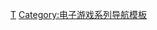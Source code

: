 {{Navbox
| name = 愤怒的小鸟系列
| title = [[愤怒的小鸟系列]]
| image = [[File:Angry Birds logo 2015.svg|150px]]
| state = {{{state|autocollapse}}}
| listclass = hlist
| above = [[Rovio娱乐]]

| group1 = 遊戲
| list1 =
* [[愤怒的小鸟 (游戏)|憤怒鳥]]
* [[憤怒的小鳥季節版|季節版]]
* [[憤怒的小鳥里約版|里約版]]
* [[憤怒的小鳥太空版|太空版]]
* [[搗蛋豬]]
* [[憤怒的小鳥星球大戰版|星球大戰版]]
* [[憤怒的小鳥Friends|朋友版]]
* [[憤怒的小鳥星球大戰版2|星球大戰版2]]
* [[憤怒的小鳥Go!|Go!]]
* [[愤怒的小鸟英雄传|英雄传]]
* [[愤怒的小鸟思黛拉|思黛拉]]*
* [[愤怒的小鸟泡泡大戰|泡泡大戰]]
* [[愤怒的小鸟变形金刚版|变形金刚版]]
* [[愤怒的小鸟大作战|大作战]]
* [[愤怒的小鸟2|憤怒鳥2]]
* [[憤怒鳥Action|Action]]
* [[憤怒鳥Blast!|Blast!]]
* [[憤怒鳥骰子大亨|骰子大亨]]
* [[憤怒鳥：鳥豬聯盟戰神秘島|鳥豬聯盟戰神秘島]]


| group2 = 特集
| list2 =
* [[憤怒的小鳥三部曲]]

| group3 = 相关产品
| list3 =
* [[憤怒鳥卡通|憤怒鳥卡通]]
** [[愤怒的小鸟卡通片集数列表|各集列表]]
* [[愤怒的小鸟大电影]]
* [[憤怒鳥大電影2]]
* [[憤怒鳥食品]]
}}<noinclude>



{{DEFAULTSORT:Angry Birds}}

[[Category:愤怒的小鸟系列|Τ]]
[[Category:电子游戏系列导航模板]]
</noinclude>